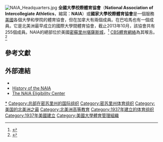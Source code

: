 {{infobox organization
|name         = National Association of Intercollegiate Athletics
|image        = NAIA logo.png
|image_border =
|size         = 180px
|caption      =
|map          =
|msize        =
|mcaption     =
|abbreviation = NAIA
|motto        = Character-driven intercollegiate athletics
|formation    = 1940
|extinction   =
|type         =
|status       =
|purpose      =
|headquarters = 美國[[密蘇里州|密蘇里州]][[堪薩斯城_(密蘇里州)|堪薩斯城]]1200 Grand Blvd
|location     =
|region_served =[[美國|美國]]、[[加拿大|加拿大]]、[[巴哈馬|巴哈馬]]
|membership   = 255
|language     =
|leader_title = President
|leader_name  = Jim Carr
|main_organ = NAIA Council of Presidents
|budget       = $300萬 <ref>{{cite web |url=http://www.allbusiness.com/membership-organizations/membership-organizations/4043405-1.html |title=National Association of Intercollegiate Athletics | Education & Training > Extra Curricular Activities from |publisher=AllBusiness.com |date= |accessdate=2009-12-14 |archive-date=2012-10-21 |archive-url=https://web.archive.org/web/20121021041123/http://www.allbusiness.com/membership-organizations/membership-organizations/4043405-1.html }}</ref>
|website      = http://www.NAIA.org, [http://www.PlayNAIA.org www.PlayNAIA.org]
|remarks =
}}
[[File:NAIA_Headquarters.jpg|thumb]]
'''全國大學校際體育協會'''（'''National Association of Intercollegiate Athletics'''，縮寫：'''NAIA'''）或'''國家大學校際體育協會'''是一個服務[[美國|美國]]各個大學和學院的體育協會，但在加拿大有兩個成員。在巴哈馬也有一個成員。它是北美洲最早成立的國際大學間體育協會，截止2013年10月，該協會共有255個成員。NAIA的總部位於美國[[密蘇里州|密蘇里州]][[堪薩斯城_(密蘇里州)|堪薩斯城]]，<ref>{{Cite web |url=http://naia.cstv.com/genrel/062707aaa.html |title=Downtown Kansas City location opens for business July 2 Location Information |accessdate=2015-03-12 |archive-date=2008-08-14 |archive-url=https://web.archive.org/web/20080814050029/http://naia.cstv.com/genrel/062707aaa.html |dead-url=yes }}</ref> [[CBS體育網絡|CBS體育網絡]]為其喉舌。<ref>{{Cite web |url=http://naia.cstv.com/sports/w-baskbl/spec-rel/101408aaa.html |title=CBS College Sports Network agreement |access-date=2015-03-12 |archive-url=https://web.archive.org/web/20090408164941/http://naia.cstv.com/sports/w-baskbl/spec-rel/101408aaa.html |archive-date=2009-04-08 |dead-url=yes }}</ref>

==參考文獻==
{{Reflist}}

==外部連結==
* {{Official website|http://www.naia.org/}}
* [https://web.archive.org/web/20060621235604/http://naia.cstv.com/genrel/090905aai.html History of the NAIA]
* [http://www.PlayNAIA.org The NAIA Eligibility Center]{{Wayback|url=http://www.playnaia.org/ |date=20190414064235 }}

{{Authority control}}
[[Category:全國大學校際體育協會|*]]
[[Category:总部在密苏里州的国际组织|Category:总部在密苏里州的国际组织]]
[[Category:密苏里州体育组织|Category:密苏里州体育组织]]
[[Category:美国的北美洲之最|Category:美国的北美洲之最]]
[[Category:北美洲高等教育|Category:北美洲高等教育]]
[[Category:1937年建立的体育组织|Category:1937年建立的体育组织]]
[[Category:1937年美國建立|Category:1937年美國建立]]
[[Category:美國大學體育管理組織|Category:美國大學體育管理組織]]